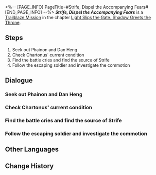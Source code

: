 <%-- [PAGE_INFO]
PageTitle=#Strife, Dispel the Accompanying Fears#
[END_PAGE_INFO] --%>
{{Stub|Dialogue.}}
{{Mission Infobox
|id            = 1040202
|title         = 
|image         = <!--Mission Strife, Dispel the Accompanying Fears.png-->
|type          = Trailblaze
|event_name    = 
|chapter       = Light Slips the Gate, Shadow Greets the Throne
|requirements  = {{subst:void|<!--Unknown: {"Type":"Manual"}-->}}
|summary       = <!--official mission summary from Fate's Atlas-->
|characters    = Bloodthirsty Okheman; Dan Heng; Dan Heng?; Divine Echo; Dying Okheman; Fanatical Kremnoan; Frenzied Okheman Soldier; Mesmerized Warrior; Mydei; Perdikkas; Trailblazer
|startLocation = [[Amphoreus]] - [[Trial of Strife]]
|world         = Amphoreus
|area          = Trial of Strife
|prev          = 
|next          = 
|rewards       = Trailblaze EXP*300; Stellar Jade*40; Traveler's Guide*3; Lost Crystal*3; Celestial Ambrosia*120; Credit*40,000
}}
'''''Strife, Dispel the Accompanying Fears''''' is a [[Trailblaze Mission]] in the chapter [[Light Slips the Gate, Shadow Greets the Throne]].

==Steps==
# Seek out Phainon and Dan Heng
# Check Chartonus' current condition
# Find the battle cries and find the source of Strife
# Follow the escaping soldier and investigate the commotion

<!--
==Gameplay Notes==

--><!--
==Trial Character==

-->
==Dialogue==
{{Stub Dialogue}}
===Seek out Phainon and Dan Heng{{subst:void|<!--104020201-->}}===
{{Mission Description|type=trailblaze|location=Trial of Strife|(Trailblazer) and I became separated in this illusion. (Trailblazer) told me that {{MC|f=she|m=he}} travelled with Mydei and had seen the man's deepest fear, which was the blood-soaked glory of the Kremnos...}}
{{Dialogue Start}}
:{{tx}}
{{Dialogue End}}

===Check Chartonus' current condition{{subst:void|<!--104020205-->}}===
{{Dialogue Start}}
:{{tx}}
{{Dialogue End}}

===Find the battle cries and find the source of Strife{{subst:void|<!--104020214-->}}===
{{Mission Description|type=trailblaze|location=Trial of Strife|update|We finally met up in the illusion of the trial after some fighting and followed the sound of battle to the source of Strife. Perhaps that would be Phainon's location.}}
{{Dialogue Start}}
:{{tx}}
{{Dialogue End}}

===Follow the escaping soldier and investigate the commotion{{subst:void|<!--104020203-->}}===
{{Mission Description|type=trailblaze|location=Trial of Strife|update|(Trailblazer) and I became separated in this illusion. (Trailblazer) told me that {{MC|f=she|m=he}} travelled with Mydei and had seen the man's deepest fear, which was the blood-soaked glory of the Kremnos...}}
{{Dialogue Start}}
:{{tx}}
{{Dialogue End}}

==Other Languages==
{{Other Languages
|en   = Strife, Dispel the Accompanying Fears
|zhs  = 纷争啊，伐清湮途的悼惧
|zht  = 紛爭啊，伐清湮途的悼懼
|ja   = 紛争よ、消滅の道に広がる恐怖を薙ぎ払え
|ko   = 분쟁이여, 길을 막는 두려움을 토벌하라
|es   = Conflicto, ahuyenta este temor sombrío
|fr   = Conflit, dissipe les peurs héritées
|ru   = О раздор, избавь от преследующих страхов
|th   = ปฏิปักษ์เอ๋ย จงขจัดความกลัวบนเส้นทาง
|vi   = Hỡi Phân Tranh, Hãy Xua Tan Nỗi Sợ Trên Đường
|de   = O Zwist, banne die Angst vor dem Ende
|id   = Pertikaian, Hancurkan Ketakutan yang Terpendam
|pt   = Conflito, Dissipar os Medos Acompanhantes
}}

==Change History==
{{Change History|3.1}}
